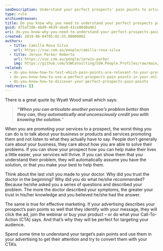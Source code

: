 ```yaml
---
seoDescription: Understand your perfect prospects' pain points to articulate their problems better than they can, and automatically earn their trust with solutions.
type: rule
archivedreason:
title: Do you know why you need to understand your perfect prospects pain points?
guid: d75af2d6-4bd9-4639-aba0-41ce86d0a461
uri: do-you-know-why-you-need-to-understand-your-perfect-prospects-pain-points
created: 2019-06-04T05:02:55.0000000Z
authors:
  - title: Camilla Rosa Silva
    url: https://ssw.com.au/people/camilla-rosa-silva
  - title: Jerwin Parker Roberto
    url: https://ssw.com.au/people/jerwin-parker
    img: https://github.com/SSWConsulting/SSW.People.Profiles/raw/main/Jerwin-Parker/Images/Jerwin-Parker-Profile.jpg
related:
  - do-you-know-how-to-test-which-pain-points-are-relevant-to-your-prospect
  - do-you-know-how-to-use-a-perfect-prospects-pain-points-in-your-online-marketing
  - do-you-know-how-to-discover-your-perfect-prospects-pain-points
redirects: []
---
```


There is a great quote by Wyatt Wood small which says:

> **_“When you can articulate another person’s problem better than they can, they automatically and unconsciously credit you with knowing the solution._**”

When you are promoting your services to a prospect, the worst thing you can do is to talk about your business or products and services promoting them and not listen to what they actually have to say. People don’t generally care about your business, they care about how you are able to solve their problems. If you can show your prospect how you can help make their lives a little easier, your services will thrive.
If you can show them that you understand their problem, they will automatically assume you have the solution, or that you make your best to help them.

Think about the last visit you made to your doctor. Why did you trust the doctor in the beginning? Why did you do what he/she recommended? Because he/she asked you a series of questions and described your problem. The more the doctor described your symptoms, the greater your trust in his/her knowledge and you believed he/she had the answer.

The same is true for effective marketing. If your advertising describes your prospect’s pain points so well that they identify with your message, they will click the ad, join the webinar or buy your product – or do what your Call-To-Action (CTA) says. And that’s why they will be perfect for targeting your audience.

Spend some time to understand your target’s pain points and use them in your advertising to get their attention and try to convert them with your CTA’s.